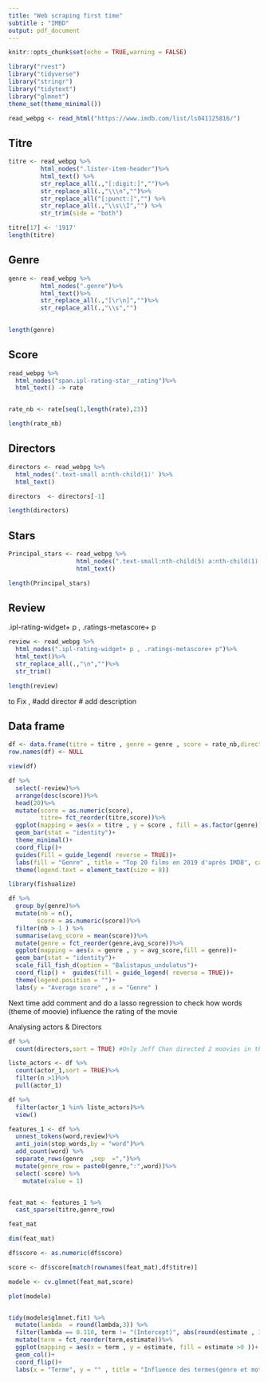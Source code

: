 ---
title: "Web scraping first time"
subtitle : "IMBD"
output: pdf_document
---

```{r setup, include=FALSE}
knitr::opts_chunk$set(echo = TRUE,warning = FALSE)
```

```{r}
library("rvest")
library("tidyverse")
library("stringr")
library("tidytext")
library("glmnet")
theme_set(theme_minimal())

read_webpg <- read_html("https://www.imdb.com/list/ls041125816/")
```



## Titre

```{r}
titre <- read_webpg %>%
         html_nodes(".lister-item-header")%>%
         html_text() %>%
         str_replace_all(.,"[:digit:]","")%>%
         str_replace_all(.,"\\\n","")%>%
         str_replace_all("[:punct:]","") %>%
         str_replace_all(.,"\\s\\I","") %>%
         str_trim(side = "both")

titre[17] <- '1917'
length(titre)
```



## Genre
```{r}
genre <- read_webpg %>%
         html_nodes(".genre")%>%
         html_text()%>%
         str_replace_all(.,"[\r\n]","")%>%
         str_replace_all(.,"\\s","")
      

length(genre)                     

```


## Score
```{r}
read_webpg %>%
  html_nodes("span.ipl-rating-star__rating")%>%
  html_text() -> rate


rate_nb <- rate[seq(1,length(rate),23)]

length(rate_nb)

```




## Directors 
```{r}

directors <- read_webpg %>%
  html_nodes('.text-small a:nth-child(1)' )%>%
  html_text()

directors  <- directors[-1]

length(directors)
```



## Stars 


```{r}
Principal_stars <- read_webpg %>%
                   html_nodes(".text-small:nth-child(5) a:nth-child(1) , .ghost+ a") %>%
                   html_text()

length(Principal_stars)
```



## Review
.ipl-rating-widget+ p , .ratings-metascore+ p


```{r}
review <- read_webpg %>%
  html_nodes(".ipl-rating-widget+ p , .ratings-metascore+ p")%>%
  html_text()%>%
  str_replace_all(.,"\n","")%>%
  str_trim()

length(review)

```


to Fix , #add director # add description


## Data frame

```{r}

df <- data.frame(titre = titre , genre = genre , score = rate_nb,directors = directors , actor_1 = Principal_stars , review = review,stringsAsFactors = F)
row.names(df) <- NULL

view(df)

```



```{r  ,fig.width=12}
df %>%
  select(-review)%>%
  arrange(desc(score))%>%
  head(20)%>%
  mutate(score = as.numeric(score),
         titre= fct_reorder(titre,score))%>%
  ggplot(mapping = aes(x = titre , y = score , fill = as.factor(genre)))+
  geom_bar(stat = "identity")+
  theme_minimal()+
  coord_flip()+
  guides(fill = guide_legend( reverse = TRUE))+
  labs(fill = "Genre" , title = "Top 20 films en 2019 d'après IMDB", caption = "Source IMDB")+
  theme(legend.text = element_text(size = 8))
```

```{r}
library(fishualize)

df %>%
  group_by(genre)%>%
  mutate(nb = n(),
        score = as.numeric(score))%>%
  filter(nb > 1 ) %>%
  summarise(avg_score = mean(score))%>%
  mutate(genre = fct_reorder(genre,avg_score))%>%
  ggplot(mapping = aes(x = genre , y = avg_score,fill = genre))+
  geom_bar(stat = "identity")+
  scale_fill_fish_d(option = "Balistapus_undulatus")+
  coord_flip() +  guides(fill = guide_legend( reverse = TRUE))+
  theme(legend.position = "")+
  labs(y = "Average score" , x = "Genre" )

```

Next time add comment and do a lasso regression to check how words (theme of moovie) influence the rating of the movie



Analysing actors & Directors


```{r}
df %>%
  count(directors,sort = TRUE) #Only Jeff Chan directed 2 moovies in the top 100

liste_actors <- df %>%
  count(actor_1,sort = TRUE)%>%
  filter(n >1)%>%
  pull(actor_1)
```

```{r}

df %>%
  filter(actor_1 %in% liste_actors)%>%
  view()

```



```{r}
features_1 <- df %>%
  unnest_tokens(word,review)%>%
  anti_join(stop_words,by = "word")%>%
  add_count(word) %>%
  separate_rows(genre  ,sep  =",")%>%
  mutate(genre_row = paste0(genre,":",word))%>%
  select(-score) %>%
    mutate(value = 1)


feat_mat <- features_1 %>%
  cast_sparse(titre,genre_row)

feat_mat

dim(feat_mat)

df$score <- as.numeric(df$score)

score <- df$score[match(rownames(feat_mat),df$titre)]

modele <- cv.glmnet(feat_mat,score)

plot(modele)


tidy(modele$glmnet.fit) %>%
  mutate(lambda  = round(lambda,3)) %>% 
  filter(lambda == 0.118, term != "(Intercept)", abs(round(estimate , 3)) > 0.005)%>%
  mutate(term = fct_reorder(term,estimate))%>%
  ggplot(mapping = aes(x = term , y = estimate, fill = estimate >0 ))+
  geom_col()+
  coord_flip()+
  labs(x = "Terme", y = "" , title = "Influence des termes(genre et mot-clés dans le review) sur le score du film " , fill = "Terme positif ? " )
```


